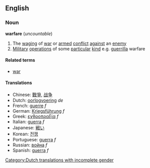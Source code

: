 ==English==
===Noun===
'''warfare''' (''uncountable'')

# The [[wage|waging]] of [[war]] or [[armed]] [[conflict]] [[against]] an [[enemy]]
# [[Military]] [[operation]]s of some [[particular]] [[kind]] e.g. [[guerrilla]] warfare

====Related terms====
*[[war]]

====Translations====
*Chinese: [[戰爭]], [[战争]]
*Dutch: [[oorlogvoering]] ''de'' [[Category:Dutch translations with incomplete gender]]
*French: [[guerre]] ''f''
*German: [[Kriegsführung]] ''f''
*Greek: [[εχθροπραξία]] ''f''
*Italian: [[guerra]] ''f''
*Japanese: [[戦い]]
*Korean: [[전쟁]]
*Portuguese: [[guerra]] ''f''
*Russian: [[война]] ''f''
*Spanish: [[guerra]] ''f''